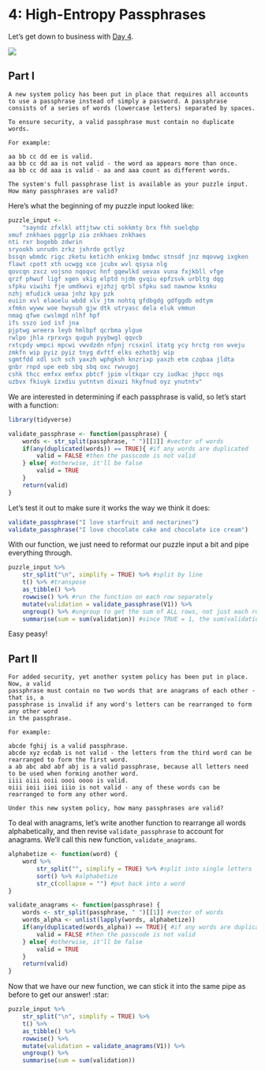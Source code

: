 # 4: High-Entropy Passphrases

Let's get down to business with [Day 4](https://adventofcode.com/2017/day/4).

![](https://blog.goennounce.com/wp-content/uploads/2015/12/lets-get-down-to-business-gif.gif)

## Part I

```
A new system policy has been put in place that requires all accounts to use a passphrase instead of simply a password. A passphrase consists of a series of words (lowercase letters) separated by spaces.

To ensure security, a valid passphrase must contain no duplicate words.

For example:

aa bb cc dd ee is valid.
aa bb cc dd aa is not valid - the word aa appears more than once.
aa bb cc dd aaa is valid - aa and aaa count as different words.

The system's full passphrase list is available as your puzzle input. How many passphrases are valid?
```

Here's what the beginning of my puzzle input looked like:

```r
puzzle_input <-
    "sayndz zfxlkl attjtww cti sokkmty brx fhh suelqbp
xmuf znkhaes pggrlp zia znkhaes znkhaes
nti rxr bogebb zdwrin
sryookh unrudn zrkz jxhrdo gctlyz
bssqn wbmdc rigc zketu ketichh enkixg bmdwc stnsdf jnz mqovwg ixgken
flawt cpott xth ucwgg xce jcubx wvl qsysa nlg
qovcqn zxcz vojsno nqoqvc hnf gqewlkd uevax vuna fxjkbll vfge
qrzf phwuf ligf xgen vkig elptd njdm gvqiu epfzsvk urbltg dqg
sfpku viwihi fje umdkwvi ejzhzj qrbl sfpku sad nawnow ksnku
nzhj mfudick ueaa jnhz kpy pzk
euiin xvl elaoelu wbdd xlv jtm nohtq gfdbgdg gdfggdb edtym
xfmkn wyww woe hwysuh gjw dtk utryasc dela eluk vmmun
nmag qfwe cwslmgd nlhf hpf
ifs sszo iod isf jna
pjptwg wreera leyb hmlbpf qcrbma ylgue
rwlpo jhla rprxvgs quguh pyybwgl qqvcb
rxtcpdy wmpci mpcwi vwvdzdn nfpnj rcsxinl itatg ycy hrctg ron wveju
zmkfn wip pyiz pyiz tnyg dvftf elks ezhotbj wip
sgmtfdd xdl sch sch yaxzh wphgksh knzrixp yaxzh etm czqbaa jldta
gnbr rnpd upe eeb sbq sbq oxc rwvugoj
cshk thcc emfxx emfxx pbtcf jpim vltkqar czy iudkac jhpcc nqs
uzbvx fkiuyk izxdiu yutntvn dixuzi hkyfnud oyz ynutntv"
```

We are interested in determining if each passphrase is valid, so let's start with a function:

```r
library(tidyverse)

validate_passphrase <- function(passphrase) {
    words <- str_split(passphrase, " ")[[1]] #vector of words
    if(any(duplicated(words)) == TRUE){ #if any words are duplicated
        valid = FALSE #then the passcode is not valid
    } else{ #otherwise, it'll be false
        valid = TRUE
    }
    return(valid)
}
```

Let's test it out to make sure it works the way we think it does:

```r
validate_passphrase("I love starfruit and nectarines")
validate_passphrase("I love chocolate cake and chocolate ice cream")
```

With our function, we just need to reformat our puzzle input a bit and pipe everything through.

```r
puzzle_input %>% 
    str_split("\n", simplify = TRUE) %>% #split by line
    t() %>% #transpose
    as_tibble() %>% 
    rowwise() %>% #run the function on each row separately
    mutate(validation = validate_passphrase(V1)) %>% 
    ungroup() %>% #ungroup to get the sum of ALL rows, not just each row separately
    summarise(sum = sum(validation)) #since TRUE = 1, the sum(validation) is the number of valid passphrases
```

Easy peasy!

## Part II

```
For added security, yet another system policy has been put in place. Now, a valid
passphrase must contain no two words that are anagrams of each other - that is, a
passphrase is invalid if any word's letters can be rearranged to form any other word
in the passphrase.

For example:

abcde fghij is a valid passphrase.
abcde xyz ecdab is not valid - the letters from the third word can be rearranged to form the first word.
a ab abc abd abf abj is a valid passphrase, because all letters need to be used when forming another word.
iiii oiii ooii oooi oooo is valid.
oiii ioii iioi iiio is not valid - any of these words can be rearranged to form any other word.

Under this new system policy, how many passphrases are valid?
```

To deal with anagrams, let's write another function to rearrange all words alphabetically, and then revise `validate_passphrase` to account for anagrams. We'll call this new function, `validate_anagrams`.

```r
alphabetize <- function(word) { 
    word %>% 
        str_split("", simplify = TRUE) %>% #split into single letters
        sort() %>% #alphabetize
        str_c(collapse = "") #put back into a word
}

validate_anagrams <- function(passphrase) {
    words <- str_split(passphrase, " ")[[1]] #vector of words
    words_alpha <- unlist(lapply(words, alphabetize))
    if(any(duplicated(words_alpha)) == TRUE){ #if any words are duplicated
        valid = FALSE #then the passcode is not valid
    } else{ #otherwise, it'll be false
        valid = TRUE
    }
    return(valid)
}
```

Now that we have our new function, we can stick it into the same pipe as before to get our answer! :star:

```r
puzzle_input %>% 
    str_split("\n", simplify = TRUE) %>%
    t() %>% 
    as_tibble() %>% 
    rowwise() %>% 
    mutate(validation = validate_anagrams(V1)) %>% 
    ungroup() %>% 
    summarise(sum = sum(validation)) 

```


